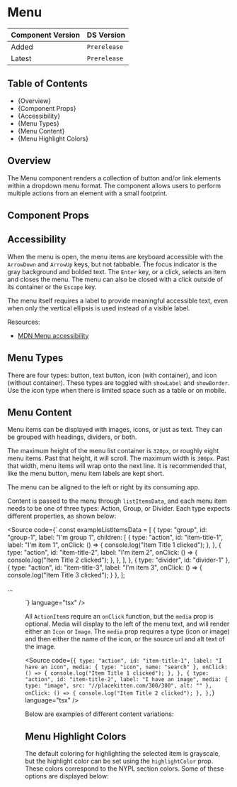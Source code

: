 

<Meta of={MenuStories} />

# Menu

| Component Version | DS Version   |
| ----------------- | ------------ |
| Added             | `Prerelease` |
| Latest            | `Prerelease` |

## Table of Contents

- {<Link href="#overview" target="_self">Overview</Link>}
- {<Link href="#component-props" target="_self">Component Props</Link>}
- {<Link href="#accessibility" target="_self">Accessibility</Link>}
- {<Link href="#menu-types" target="_self">Menu Types</Link>}
- {<Link href="#menu-content" target="_self">Menu Content</Link>}
- {<Link href="#menu-highlight-colors" target="_self">Menu Highlight Colors</Link>}

## Overview

<Description of={MenuStories} />

The Menu component renders a collection of button and/or link elements within a dropdown menu format.
The component allows users to perform multiple actions from an element with a small footprint.

## Component Props

<Canvas of={MenuStories.WithControls} />

<ArgTypes of={MenuStories.WithControls} />

## Accessibility

When the menu is open, the menu items are keyboard accessible with the `ArrowDown` and `ArrowUp` keys, but not tabbable.
The focus indicator is the gray background and bolded text.
The `Enter` key, or a click, selects an item and closes the menu.
The menu can also be closed with a click outside of its container or the `Escape` key.

The menu itself requires a label to provide meaningful accessible text, even when only the vertical ellipsis is used instead of a visible label.

Resources:

- [MDN Menu accessibility](https://developer.mozilla.org/en-US/docs/Web/Accessibility/ARIA/Roles/menu_role)

## Menu Types

There are four types: button, text button, icon (with container), and icon (without container). These types are toggled with `showLabel` and `showBorder`.
Use the icon type when there is limited space such as a table or on mobile.

<Canvas of={MenuStories.MenuTypes} />

## Menu Content

Menu items can be displayed with images, icons, or just as text. They can be grouped with headings, dividers, or both.

The maximum height of the menu list container is `320px`, or roughly eight menu items. Past that height, it will scroll. The
maximum width is `300px`. Past that width, menu items will wrap onto the next line. It is recommended that, like the menu button,
menu item labels are kept short.

The menu can be aligned to the left or right by its consuming app.

Content is passed to the menu through `listItemsData`, and each menu item needs to be one of three types: Action, Group, or Divider.
Each type expects different properties, as shown below:

<Source
  code={`
const exampleListItemsData = [
  {
    type: "group",
    id: "group-1",
    label: "I'm group 1",
    children: [
      {
        type: "action",
        id: "item-title-1",
        label: "I'm item 1",
        onClick: () => {
          console.log("Item Title 1 clicked");
        },
      },
      {
        type: "action",
        id: "item-title-2",
        label: "I'm item 2",
        onClick: () => {
          console.log("Item Title 2 clicked");
        },
      },
    ],
  },
  { type: "divider", id: "divider-1" },
  {
        type: "action",
        id: "item-title-3",
        label: "I'm item 3",
        onClick: () => {
          console.log("Item Title 3 clicked");
        }
  },
];

...

<Menu labelText={"Menu"} listItemsData={exampleListItemsData} />
`} language="tsx" />

All `ActionItem`s require an `onClick` function, but the `media` prop is optional. Media will display
to the left of the menu text, and will render either an `Icon` or `Image`. The `media` prop requires a type (icon or image)
and then either the name of the icon, or the source url and alt text of the image.

<Source
  code={`
      {
        type: "action",
        id: "item-title-1",
        label: "I have an icon",
        media: { type: "icon", name: "search" },
        onClick: () => {
          console.log("Item Title 1 clicked");
        },
      },
      {
        type: "action",
        id: "item-title-2",
        label: "I have an image",
        media: { type: "image", src: "//placekitten.com/300/300", alt: "" },
        onClick: () => {
          console.log("Item Title 2 clicked");
        },
      },
`}
  language="tsx"
/>

Below are examples of different content variations:

<Canvas of={MenuStories.MenuContent} />

## Menu Highlight Colors

The default coloring for highlighting the selected item is grayscale, but the highlight color can be set using the `highlightColor` prop.
These colors correspond to the NYPL section colors. Some of these options are displayed below:

<Canvas of={MenuStories.MenuHighlightColors} />
